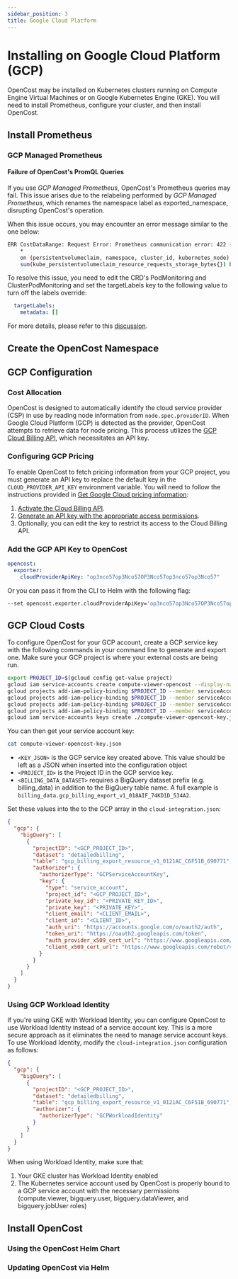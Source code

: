 ```yaml
---
sidebar_position: 3
title: Google Cloud Platform
---
```


# Installing on Google Cloud Platform (GCP)

OpenCost may be installed on Kubernetes clusters running on Compute Engine Virtual Machines or on Google Kubernetes Engine (GKE). You will need to install Prometheus, configure your cluster, and then install OpenCost.
<Installing/>

## Install Prometheus

<InstallPrometheus/>
<CustomPrometheus/>

### GCP Managed Prometheus

#### Failure of OpenCost's PromQL Queries

If you use *GCP Managed Prometheus*, OpenCost's Prometheus queries may fail. This issue arises due to the relabeling performed by *GCP Managed Prometheus*, which renames the namespace label as exported_namespace, disrupting OpenCost's operation.

When this issue occurs, you may encounter an error message similar to the one below:

```bash
ERR CostDataRange: Request Error: Prometheus communication error: 422 (Unprocessable Entity) Headers: { Content-Type: [ application/json; charset=UTF-8 ], Server: [ ESF ], Vary: [ Origin, X-Origin, Referer ], X-Frame-Options: [ SAMEORIGIN ], Cache-Control: [ private ], X-Content-Type-Options: [ nosniff ], X-Xss-Protection: [ 0 ], Date: [ Thu, 28 Sep 2023 10:33:58 GMT ] }, Body: {"status":"error","errorType":"execution","error":"found duplicate series for the match group {namespace=\"redacted\", persistentvolumeclaim=\"redacted\"} on the left hand-side of the operation: [{namespace=\"redacted\", persistentvolumeclaim=\"redacted\", storageclass=\"standard\", volumename=\"redacted\"}, {namespace=\"redacted\", persistentvolumeclaim=\"redacted\", storageclass=\"standard\", volumename=\"redacted\"}];many-to-many matching not allowed: matching labels must be unique on one side"} Query: avg(avg(kube_persistentvolumeclaim_info{volumename != "", }) by (persistentvolumeclaim, storageclass, namespace, volumename, cluster_id, kubernetes_node)
	*
	on (persistentvolumeclaim, namespace, cluster_id, kubernetes_node) group_right(storageclass, volumename)
	sum(kube_persistentvolumeclaim_resource_requests_storage_bytes{}) by (persistentvolumeclaim, namespace, cluster_id, kubernetes_node, kubernetes_name)) by (persistentvolumeclaim, storageclass, namespace, cluster_id, volumename, kubernetes_node)
```

To resolve this issue, you need to edit the CRD's PodMonitoring and ClusterPodMonitoring and set the targetLabels key to the following value to turn off the labels override:

```yaml
  targetLabels:
    metadata: []
```

For more details, please refer to this [discussion](https://cloud-native.slack.com/archives/C03D56FPD4G/p1695898103041549).

## Create the OpenCost Namespace

<Namespace/>

## GCP Configuration

### Cost Allocation

OpenCost is designed to automatically identify the cloud service provider (CSP) in use by reading node information from `node.spec.providerID`. When Google Cloud Platform (GCP) is detected as the provider, OpenCost attempts to retrieve data for node pricing. This process utilizes the [GCP Cloud Billing API](https://cloud.google.com/billing/), which necessitates an API key.

### Configuring GCP Pricing

To enable OpenCost to fetch pricing information from your GCP project, you must generate an API key to replace the default key in the `CLOUD_PROVIDER_API_KEY` environment variable. You will need to follow the instructions provided in [Get Google Cloud pricing information](https://cloud.google.com/billing/v1/how-tos/catalog-api):

1. [Activate the Cloud Billing API](https://console.cloud.google.com/flows/enableapi?apiid=cloudbilling.googleapis.com).
2. [Generate an API key with the appropriate access permissions](https://cloud.google.com/docs/authentication/api-keys#create).
3. Optionally, you can edit the key to restrict its access to the Cloud Billing API.

### Add the GCP API Key to OpenCost

```yaml
opencost:
  exporter:
    cloudProviderApiKey: "op3nco57op3Nco57OP3Nco57op3nco57op3Nco57"
```

Or you can pass it from the CLI to Helm with the following flag:

```sh
--set opencost.exporter.cloudProviderApiKey='op3nco57op3Nco57OP3Nco57op3nco57op3Nco57'
```

## GCP Cloud Costs

<CloudCostsInfo/>

To configure OpenCost for your GCP account, create a GCP service key with the following commands in your command line to generate and export one. Make sure your GCP project is where your external costs are being run.

```sh
export PROJECT_ID=$(gcloud config get-value project)
gcloud iam service-accounts create compute-viewer-opencost --display-name "Compute Read Only Account Created For OpenCost" --format json
gcloud projects add-iam-policy-binding $PROJECT_ID --member serviceAccount:compute-viewer-opencost@$PROJECT_ID.iam.gserviceaccount.com --role roles/compute.viewer
gcloud projects add-iam-policy-binding $PROJECT_ID --member serviceAccount:compute-viewer-opencost@$PROJECT_ID.iam.gserviceaccount.com --role roles/bigquery.user
gcloud projects add-iam-policy-binding $PROJECT_ID --member serviceAccount:compute-viewer-opencost@$PROJECT_ID.iam.gserviceaccount.com --role roles/bigquery.dataViewer
gcloud projects add-iam-policy-binding $PROJECT_ID --member serviceAccount:compute-viewer-opencost@$PROJECT_ID.iam.gserviceaccount.com --role roles/bigquery.jobUser
gcloud iam service-accounts keys create ./compute-viewer-opencost-key.json --iam-account compute-viewer-opencost@$PROJECT_ID.iam.gserviceaccount.com
```

You can then get your service account key:

```sh
cat compute-viewer-opencost-key.json
```

* `<KEY_JSON>` is the GCP service key created above. This value should be left as a JSON when inserted into the configuration object
* `<PROJECT_ID>` is the Project ID in the GCP service key.
* `<BILLING_DATA_DATASET>` requires a BigQuery dataset prefix (e.g. billing_data) in addition to the BigQuery table name. A full example is `billing_data.gcp_billing_export_v1_018AIF_74KD1D_534A2`.

Set these values into the to the GCP array in the `cloud-integration.json`:

``` json
{
  "gcp": {
    "bigQuery": [
      {
        "projectID": "<GCP_PROJECT_ID>",
        "dataset": "detailedbilling",
        "table": "gcp_billing_export_resource_v1_0121AC_C6F51B_690771",
        "authorizer": {
          "authorizerType": "GCPServiceAccountKey",
          "key": {
            "type": "service_account",
            "project_id": "<GCP_PROJECT_ID>",
            "private_key_id": "<PRIVATE_KEY_ID>",
            "private_key": "<PRIVATE_KEY>",
            "client_email": "<CLIENT_EMAIL>",
            "client_id": "<CLIENT_ID>",
            "auth_uri": "https://accounts.google.com/o/oauth2/auth",
            "token_uri": "https://oauth2.googleapis.com/token",
            "auth_provider_x509_cert_url": "https://www.googleapis.com/oauth2/v1/certs",
            "client_x509_cert_url": "https://www.googleapis.com/robot/v1/metadata/x509/<CERT_NAME>"
          }
        }
      }
    ]
  }
}
```

### Using GCP Workload Identity

If you're using GKE with Workload Identity, you can configure OpenCost to use Workload Identity instead of a service account key. This is a more secure approach as it eliminates the need to manage service account keys. To use Workload Identity, modify the `cloud-integration.json` configuration as follows:

``` json
{
  "gcp": {
    "bigQuery": [
      {
        "projectID": "<GCP_PROJECT_ID>",
        "dataset": "detailedbilling",
        "table": "gcp_billing_export_resource_v1_0121AC_C6F51B_690771",
        "authorizer": {
          "authorizerType": "GCPWorkloadIdentity"
        }
      }
    ]
  }
}
```

When using Workload Identity, make sure that:
1. Your GKE cluster has Workload Identity enabled
2. The Kubernetes service account used by OpenCost is properly bound to a GCP service account with the necessary permissions (compute.viewer, bigquery.user, bigquery.dataViewer, and bigquery.jobUser roles)

<InstallCloudCosts/>
<CloudCosts/>

## Install OpenCost

<Helm/>

### Using the OpenCost Helm Chart

<InstallOpenCost/>

### Updating OpenCost via Helm

<UpdateOpenCost/>
